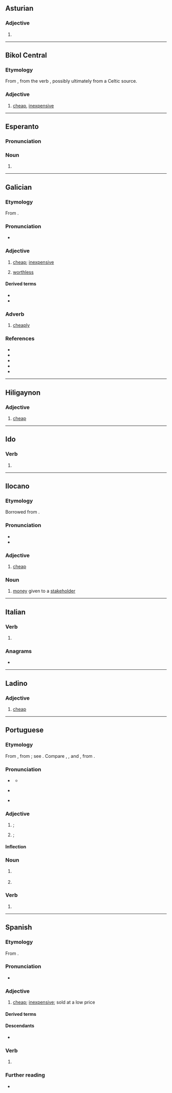 {{also|Barato|barató}}
==Asturian==

===Adjective===
{{head|ast|adjective form}}

# {{inflection of|ast|baratu||n}}

----

==Bikol Central==

===Etymology===
From {{bor|bcl|es|barato}}, from the verb {{m|es|baratar}}, possibly ultimately from a Celtic source.

===Adjective===
{{head|bcl|adjective}}

# [[cheap]], [[inexpensive]]
#: {{antonym|bcl|mahal}}

----

==Esperanto==

===Pronunciation===
{{eo-IPA}}

===Noun===
{{eo-part}}

# {{eo-form of|bar|ato}}

----

==Galician==

===Etymology===
From {{m|gl|baratar}}.

===Pronunciation===
* {{IPA|gl|/baˈɾato̝/}}

===Adjective===
{{gl-adj|m|f=barata}}

# [[cheap]]; [[inexpensive]] {{gloss|low in price}}
#: {{ux|gl|O barato é caro|Cheap is expensive}}
# {{lb|gl|figurative|by extension}} [[worthless]] {{gloss|low in worth or quality}}

====Derived terms====
* {{l|gl|barateiro}}
* {{l|gl|falabarato}}

===Adverb===
{{head|gl|adverb}}

# [[cheaply]]

===References===
* {{R:DDGM}}
* {{R:gl:CX}}
* {{R:DDLG}}
* {{R:TILG}}
* {{R:TLPGP}}

----

==Hiligaynon==

===Adjective===
{{hil-adj|baráto}}

# [[cheap]]

----

==Ido==

===Verb===
{{io-part|noun|barat}}

# {{io-form of|bar}}

----

==Ilocano==

===Etymology===
Borrowed from {{bor|ilo|es|barato}}.

===Pronunciation===
* {{hyph|ilo|ba|ra|to}}
* {{IPA|ilo|/baˈɾato/|[bɐˈɾato]}}

===Adjective===
{{ilo-adj}}

# [[cheap]]

===Noun===
{{ilo-noun}}

# {{lb|ilo|gambling}} [[money]] given to a [[stakeholder]]

----

==Italian==

===Verb===
{{it-pp}}

# {{inflection of|it|barare||past|part}}

===Anagrams===
* {{anagrams|it|a=aabort|orbata}}

----

==Ladino==

===Adjective===
{{lad-adj|f=barata}}

# [[cheap]]

----

==Portuguese==

===Etymology===
From {{der|pt|fro|barateor||swindler, deceiver}}, from {{m|fro|barate||strife, fraud}}; see {{m|fro|barater}}.  Compare {{cog|fr|baratter}}, {{cog|ga|brath||treachery}}, and {{cog|es|barato}}, from {{m|es|baratar}}.

===Pronunciation===
* {{a|PT}} {{IPA|pt|/bɐ.ˈɾa.tu/}}
** {{audio|pt|Pt barato.ogg|audio (PT)}}
* {{a|Brazil}} {{IPA|pt|/ba.ˈɾa.tu/}}
* {{rhymes|pt|atu|s=3}}

===Adjective===
{{pt-adj|barat|o}}

# {{l|en|cheap}}; {{l|en|inexpensive}} {{gloss|low in price}}
#: {{syn|pt|em conta|competitivo}}
#: {{ant|pt|caro}}
#: {{ux|pt|Consegui comprar uma casa '''barata'''.|I was able to buy a '''cheap''' house.}}
# {{lb|pt|by extension|informal}} {{l|en|cheap}}; {{l|en|worthless}} {{gloss|low in worth or quality}}
#: {{syn|pt|imprestável}}
#: {{ux|pt|Essa porcaria de celular '''barato''' não durou um dia.|This bloody '''cheap''' mobile didn’t last a day.}}
#: {{ux|pt|Não se preocupe com essas pessoas '''baratas'''.|Don’t worry about these '''worthless''' people.}}

====Inflection====
{{pt-adj-infl|barat|o|dim=yes}}

===Noun===
{{pt-noun|m}}

# {{lb|pt|Brazil|informal}} {{l|en|fun}} {{gloss|something that brings enjoyment}}
#: {{ux|pt|Esse livro é o maior '''barato'''!|This book is a lot of '''fun'''!}}
#: {{ux|pt|Ler é um '''barato'''!|Reading is '''fun'''!}}
#: {{syn|pt|diversão|curtição}}
# {{lb|pt|Brazil|slang}} {{l|en|high}} {{gloss|period of excitement or relaxation caused by drug use}}

===Verb===
{{head|pt|verb form}}

# {{pt-verb-form-of|baratar|o}}

----

==Spanish==

===Etymology===
From {{m|es|baratar}}.

===Pronunciation===
{{es-IPA}}
* {{audio|es|LL-Q1321 (spa)-AdrianAbdulBaha-barato.wav|Audio (Colombia)}}

===Adjective===
{{es-adj}}

# [[cheap]]; [[inexpensive]]; sold at a low price
#: {{ant|es|caro}}

====Derived terms====
{{col3|es
|lo barato sale caro
|abaratar
|baratamente
|baratija}}

====Descendants====
* {{desc|bor=1|nhg|baröto}}

===Verb===
{{head|es|verb form}}

# {{es-verb form of|ending=ar|mood=indicative|tense=present|pers=1|number=singular|baratar}}

===Further reading===
* {{R:DRAE}}